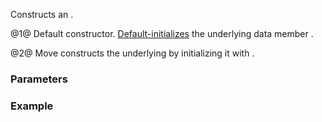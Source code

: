 {{cpp/ranges/cartesian_product_view/title|cartesian_product_view}}
{{cpp/ranges/cartesian_product_view/navbar}}
{{dcl begin}}
{{dcl|num=1|since=c++23|1=
constexpr cartesian_product_view() = default;
}}
{{dcl|num=2|since=c++23|1=
constexpr explicit cartesian_product_view( First first_base, Vs... bases );
}}
{{dcl end}}

Constructs an {{rlpt|/|cartesian_product_view}}.

@1@ Default constructor. [[cpp/language/default_initialization|Default-initializes]] the underlying data member {{rlpi|/#Data members|base_}}.

@2@ Move constructs the underlying {{rlpi|/#Data members|base_}} by initializing it with {{c|std::move(first_base), std::move(bases)...}}.

===Parameters===
{{par begin}}
{{par|first_base|the first view object to adapt}}
{{par|bases|the pack of views objects to adapt}}
{{par end}}

===Example===
{{example
|code=
#include &lt;array&gt;
#include &lt;format&gt;
#include &lt;iostream&gt;
#include &lt;ranges&gt;
#include &lt;vector&gt;

int main()
{
    auto x = std::array{'A', 'B'};
    auto y = std::vector{1, 2, 3};
    auto z = std::vector{-1, -2, -3};

    auto v = std::ranges::cartesian_product_view(x, y, z); // overload (2)

    for (int i{1}; auto const&amp; [rx, ry, rz] : v)
        std::cout &lt;&lt; std::format("({} {} {}){}", rx, ry, rz, (i++ % 3) ? ' ' : '\n');
}
|output=
(A 1 -1) (A 1 -2) (A 1 -3)
(A 2 -1) (A 2 -2) (A 2 -3)
(A 3 -1) (A 3 -2) (A 3 -3)
(B 1 -1) (B 1 -2) (B 1 -3)
(B 2 -1) (B 2 -2) (B 2 -3)
(B 3 -1) (B 3 -2) (B 3 -3)
}}

{{langlinks|es|ja|ru|zh}}